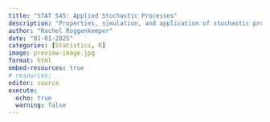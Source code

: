 ```yaml
---
title: "STAT 545: Applied Stochastic Processes"
description: "Properties, simulation, and application of stochastic processes. Discrete-time and continuous-time Markov chains, hidden Markov models, Poisson processes, Gaussian processes, continuous-state Markov processes. Markov chain Monte Carlo (MCMC) simulation methods and applications. Estimation methods for stochastic processes."
author: "Rachel Roggenkemper"
date: "01-01-2025"
categories: [Statistics, R]
image: preview-image.jpg
format: html
embed-resources: true
# resources: 
editor: source
execute: 
  echo: true
  warning: false
---
```


<!-- **Note:** PDF previews may not display in some browsers (especially Chrome). If the PDF viewer does not appear below, please try: -->

<!-- - Opening this page in **Safari** or **Firefox**, or   -->

<!-- - **[Click here to download the PDF](project_proposal.pdf)** -->

<!-- ```{=html} -->

<!-- <iframe src="project_proposal.pdf" width="100%" height="800px" style="border: none;"></iframe> -->

<!-- ``` -->
